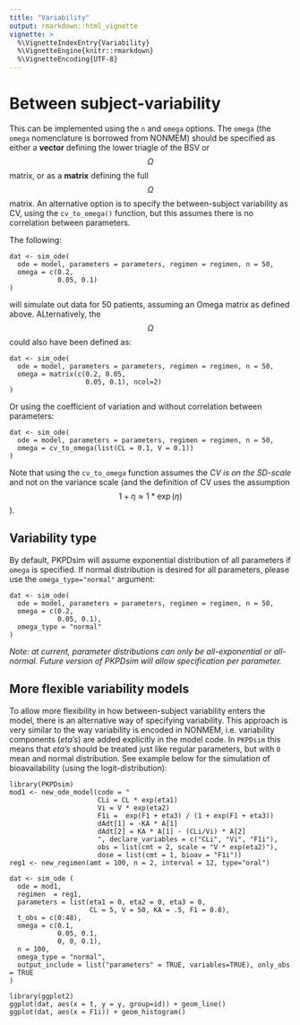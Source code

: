 ```yaml
---
title: "Variability"
output: rmarkdown::html_vignette
vignette: >
  %\VignetteIndexEntry{Variability}
  %\VignetteEngine{knitr::rmarkdown}
  %\VignetteEncoding{UTF-8}
---
```


# Between subject-variability

This can be implemented using the `n` and `omega` options. The `omega` (the `omega` nomenclature is borrowed from NONMEM) should be specified as either a **vector** defining the lower triagle of the BSV or $$\Omega$$ matrix, or as a **matrix** defining the full $$\Omega$$ matrix. An alternative option is to specify the between-subject variability as CV, using the `cv_to_omega()` function, but this assumes there is no correlation between parameters.

The following:

    dat <- sim_ode(
      ode = model, parameters = parameters, regimen = regimen, n = 50,
      omega = c(0.2,
                0.05, 0.1)
    )

will simulate out data for 50 patients, assuming an Omega matrix as defined above. ALternatively, the $$\Omega$$ could also have been defined as:

    dat <- sim_ode(
      ode = model, parameters = parameters, regimen = regimen, n = 50,
      omega = matrix(c(0.2, 0.05,
                       0.05, 0.1), ncol=2)
    )

Or using the coefficient of variation and without correlation between parameters:

    dat <- sim_ode(
      ode = model, parameters = parameters, regimen = regimen, n = 50,
      omega = cv_to_omega(list(CL = 0.1, V = 0.1))
    )

Note that using the `cv_to_omega` function assumes the *CV is on the SD-scale* and not on the variance scale (and the definition of CV uses the assumption $$1 + \eta \approx 1 * \exp(\eta)$$).


## Variability type

By default, PKPDsim will assume exponential distribution of all parameters if `omega` is specified. If normal distribution is desired for all parameters, please use the `omega_type="normal"` argument:

    dat <- sim_ode(
      ode = model, parameters = parameters, regimen = regimen, n = 50,
      omega = c(0.2,
                0.05, 0.1),
      omega_type = "normal"
    )

*Note: at current, parameter distributions can only be all-exponential or all-normal. Future version of PKPDsim will allow specification per parameter.*

## More flexible variability models

To allow more flexibility in how between-subject variability enters the model, there is an alternative way of specifying variability. This approach is very similar to the way variability is encoded in NONMEM, i.e. variability components (*eta's*) are added explicitly in the model code. In `PKPDsim` this means that *eta's* should be treated just like regular parameters, but with `0` mean and normal distribution. See example below for the simulation of bioavailability (using the logit-distribution):

    library(PKPDsim)
    mod1 <- new_ode_model(code = "
                          CLi = CL * exp(eta1)
                          Vi = V * exp(eta2)
                          F1i =  exp(F1 + eta3) / (1 + exp(F1 + eta3))
                          dAdt[1] = -KA * A[1]
                          dAdt[2] = KA * A[1] - (CLi/Vi) * A[2]
                          ", declare_variables = c("CLi", "Vi", "F1i"),
                          obs = list(cmt = 2, scale = "V * exp(eta2)"),
                          dose = list(cmt = 1, bioav = "F1i"))
    reg1 <- new_regimen(amt = 100, n = 2, interval = 12, type="oral")

    dat <- sim_ode (
      ode = mod1,
      regimen  = reg1,
      parameters = list(eta1 = 0, eta2 = 0, eta3 = 0,
                        CL = 5, V = 50, KA = .5, F1 = 0.8),
      t_obs = c(0:48),
      omega = c(0.1,
                0.05, 0.1,
                0, 0, 0.1),
      n = 100,
      omega_type = "normal",
      output_include = list("parameters" = TRUE, variables=TRUE), only_obs = TRUE
    )

    library(ggplot2)
    ggplot(dat, aes(x = t, y = y, group=id)) + geom_line()
    ggplot(dat, aes(x = F1i)) + geom_histogram()
